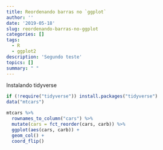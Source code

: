 ```yaml
---
title: Reordenando barras no `ggplot`
author: ''
date: '2019-05-18'
slug: reordenando-barras-no-ggplot
categories: []
tags:
  - R
  - ggplot2
description: 'Segundo teste'
topics: []
summary: " "
---
```

<!-- more -->
Instalando tidyverse

```r
if (!require("tidyverse")) install.packages("tidyverse")
data("mtcars")
```


```r
mtcars %>% 
  rownames_to_column("cars") %>% 
  mutate(cars = fct_reorder(cars, carb)) %>% 
  ggplot(aes(cars, carb)) +
  geom_col() +
  coord_flip()
```

